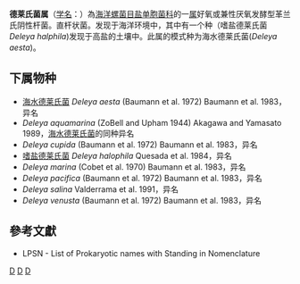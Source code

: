 {{Automatic taxobox
| taxon = Deleya 
| authority = Baumann et al，1983
| type species = 海水德莱氏菌<br>''Deleya aesta''
| type species authority =  (Baumann et al. 1972) Baumann et al. 1983
| synonyms =
* ''Halomonas'' <small>Vreeland et al. 1980</small>	
* ''Volcaniella'' <small>Quesada et al. 1990</small>
}}
'''德莱氏菌属'''（[[学名|学名]]：{{lang|la|''Deleya''}}）為[[海洋螺菌目|海洋螺菌目]][[盐单胞菌科|盐单胞菌科]]的一[[属|属]]好氧或兼性厌氧发酵型革兰氏阴性杆菌。直杆状菌。发现于海洋环境中，其中有一个种（嗜盐德莱氏菌''Deleya halphila'')发现于高盐的土壤中。此属的模式种为海水德莱氏菌(''Deleya aesta'')。

==下属物种==
* [[海水德莱氏菌|海水德莱氏菌]] ''Deleya aesta'' (Baumann et al. 1972) Baumann et al. 1983，异名
* ''Deleya aquamarina'' (ZoBell and Upham 1944) Akagawa and Yamasato 1989，[[海水德莱氏菌|海水德莱氏菌]]的同种异名
* ''Deleya cupida'' (Baumann et al. 1972) Baumann et al. 1983，异名
* [[嗜盐德莱氏菌|嗜盐德莱氏菌]] ''Deleya halophila'' Quesada et al. 1984，异名
* ''Deleya marina'' (Cobet et al. 1970) Baumann et al. 1983，异名
* ''Deleya pacifica'' (Baumann et al. 1972) Baumann et al. 1983，异名
* ''Deleya salina'' Valderrama et al. 1991，异名
* ''Deleya venusta'' (Baumann et al. 1972) Baumann et al. 1983，异名

==參考文獻==
{{reflist}}
* LPSN - List of Prokaryotic names with Standing in Nomenclature

{{taxonbar}}

[[Category:革兰氏阴性菌|D]]
[[Category:_盐单胞菌科|D]]
[[Category:1983年描述的分类群|D]]